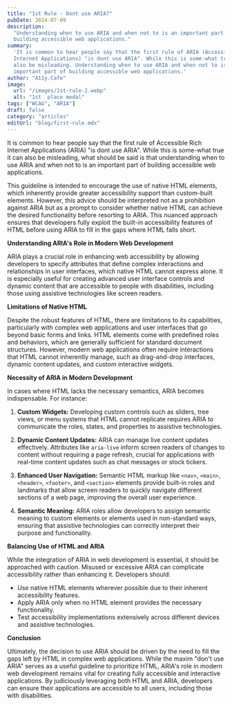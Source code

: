```yaml
---
title: "1st Rule - Dont use ARIA?"
pubDate: 2024-07-09
description:
  "Understanding when to use ARIA and when not to is an important part of
  building accessible web applications."
summary:
  'It is common to hear people say that the first rule of ARIA (Accessible Rich
  Internet Applications) "is dont use ARIA". While this is some-what true it can
  also be misleading. Understanding when to use ARIA and when not to is an
  important part of building accessible web applications.'
author: "A11y.Cafe"
image:
  url: "/images/1st-rule-2.webp"
  alt: "1st  place medal"
tags: ["WCAG", "ARIA"]
draft: false
category: "articles"
editUrl: "blog/first-rule.mdx"
---
```


It is common to hear people say that the first rule of Accessible Rich Internet
Applications (ARIA) "is dont use ARIA". While this is some-what true it can also
be misleading, what should be said is that understanding when to use ARIA and
when not to is an important part of building accessible web applications.

This guideline is intended to encourage the use of native HTML elements, which
inherently provide greater accessibility support than custom-built elements.
However, this advice should be interpreted not as a prohibition against ARIA but
as a prompt to consider whether native HTML can achieve the desired
functionality before resorting to ARIA. This nuanced approach ensures that
developers fully exploit the built-in accessibility features of HTML before
using ARIA to fill in the gaps where HTML falls short.

**Understanding ARIA's Role in Modern Web Development**

ARIA plays a crucial role in enhancing web accessibility by allowing developers
to specify attributes that define complex interactions and relationships in user
interfaces, which native HTML cannot express alone. It is especially useful for
creating advanced user interface controls and dynamic content that are
accessible to people with disabilities, including those using assistive
technologies like screen readers.

**Limitations of Native HTML**

Despite the robust features of HTML, there are limitations to its capabilities,
particularly with complex web applications and user interfaces that go beyond
basic forms and links. HTML elements come with predefined roles and behaviors,
which are generally sufficient for standard document structures. However, modern
web applications often require interactions that HTML cannot inherently manage,
such as drag-and-drop interfaces, dynamic content updates, and custom
interactive widgets.

**Necessity of ARIA in Modern Development**

In cases where HTML lacks the necessary semantics, ARIA becomes indispensable.
For instance:

1. **Custom Widgets:** Developing custom controls such as sliders, tree views,
   or menu systems that HTML cannot replicate requires ARIA to communicate the
   roles, states, and properties to assistive technologies.
2. **Dynamic Content Updates:** ARIA can manage live content updates
   effectively. Attributes like `aria-live` inform screen readers of changes to
   content without requiring a page refresh, crucial for applications with
   real-time content updates such as chat messages or stock tickers.

3. **Enhanced User Navigation:** Semantic HTML markup like `<nav>`, `<main>`,
   `<header>`, `<footer>`, and `<section>` elements provide built-in roles and
   landmarks that allow screen readers to quickly navigate different sections of
   a web page, improving the overall user experience.

4. **Semantic Meaning:** ARIA roles allow developers to assign semantic meaning
   to custom elements or elements used in non-standard ways, ensuring that
   assistive technologies can correctly interpret their purpose and
   functionality.

**Balancing Use of HTML and ARIA**

While the integration of ARIA in web development is essential, it should be
approached with caution. Misused or excessive ARIA can complicate accessibility
rather than enhancing it. Developers should:

- Use native HTML elements wherever possible due to their inherent accessibility
  features.
- Apply ARIA only when no HTML element provides the necessary functionality.
- Test accessibility implementations extensively across different devices and
  assistive technologies.

**Conclusion**

Ultimately, the decision to use ARIA should be driven by the need to fill the
gaps left by HTML in complex web applications. While the maxim "don't use ARIA"
serves as a useful guideline to prioritize HTML, ARIA's role in modern web
development remains vital for creating fully accessible and interactive
applications. By judiciously leveraging both HTML and ARIA, developers can
ensure their applications are accessible to all users, including those with
disabilities.
